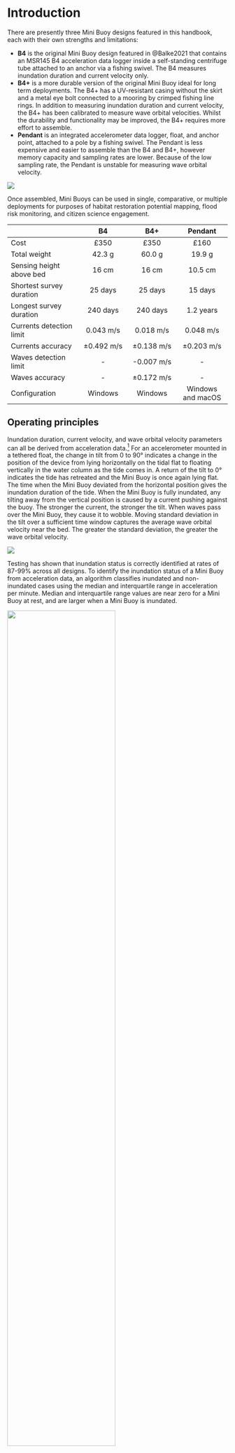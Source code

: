 # Introduction {#sec-intro}

There are presently three Mini Buoy designs featured in this handbook, each with their own strengths and limitations:

* **B4** is the original Mini Buoy design featured in @Balke2021 that contains an MSR145 B4 acceleration data logger inside a self-standing centrifuge tube attached to an anchor via a fishing swivel. The B4 measures inundation duration and current velocity only.   
* **B4+** is a more durable version of the original Mini Buoy ideal for long term deployments. The B4+ has a UV-resistant casing without the skirt and a metal eye bolt connected to a mooring by crimped fishing line rings. In addition to measuring inundation duration and current velocity, the B4+ has been calibrated to measure wave orbital velocities. Whilst the durability and functionality may be improved, the B4+ requires more effort to assemble.
* **Pendant** is an integrated accelerometer data logger, float, and anchor point, attached to a pole by a fishing swivel. The Pendant is less expensive and easier to assemble than the B4 and B4+, however memory capacity and sampling rates are lower. Because of the low sampling rate, the Pendant is unstable for measuring wave orbital velocity.

![](figs/MiniBuoysPhotos.png){fig-align='center'}

Once assembled, Mini Buoys can be used in single, comparative, or multiple deployments for purposes of habitat restoration potential mapping, flood risk monitoring, and citizen science engagement.


|                          | B4               | B4+              | Pendant           |
|:-------------------------|:----------------:|:----------------:|:-----------------:|
| Cost                     | £350             | £350             | £160              |
| Total weight             | 42.3 g           | 60.0 g           | 19.9 g            |
| Sensing height above bed | 16 cm            | 16 cm            | 10.5 cm           |
| Shortest survey duration | 25 days          | 25 days          | 15 days           |
| Longest survey duration  | 240 days         | 240 days         | 1.2 years         |
| Currents detection limit | 0.043 m/s        | 0.018 m/s        | 0.048 m/s         |
| Currents accuracy        | ±0.492 m/s       | ±0.138 m/s       | ±0.203 m/s        |
| Waves detection limit    | -                | -0.007 m/s       | -                 |
| Waves accuracy           | -                | ±0.172 m/s       | -                 |
| Configuration            | Windows          | Windows          | Windows and macOS |


## Operating principles

Inundation duration, current velocity, and wave orbital velocity parameters can all be derived from acceleration data.[^1] For an accelerometer mounted in a tethered float, the change in tilt from 0 to 90° indicates a change in the position of the device from lying horizontally on the tidal flat to floating vertically in the water column as the tide comes in. A return of the tilt to 0° indicates the tide has retreated and the Mini Buoy is once again lying flat. The time when the Mini Buoy deviated from the horizontal position gives the inundation duration of the tide. When the Mini Buoy is fully inundated, any tilting away from the vertical position is caused by a current pushing against the buoy. The stronger the current, the stronger the tilt. When waves pass over the Mini Buoy, they cause it to wobble. Moving standard deviation in the tilt over a sufficient time window captures the average wave orbital velocity near the bed. The greater the standard deviation, the greater the wave orbital velocity.

![](figs/MiniBuoyMotion.png){fig-align='center'}

Testing has shown that inundation status is correctly identified at rates of 87-99% across all designs. To identify the inundation status of a Mini Buoy from acceleration data, an algorithm classifies inundated and non-inundated cases using the median and interquartile range in acceleration per minute. Median and interquartile range values are near zero for a Mini Buoy at rest, and are larger when a Mini Buoy is inundated.

![](figs/PartitionPlot.png){fig-align='center' width=70%}

Partially inundated cases are then identified using an abrupt shift detection algorithm (Boulton, 2022) that searches for the continuous change in Mini Buoy tilt from 0 to ~90° at the start of the flood tide and ~90 to 0° at the end of the ebb tide, characteristic of partially inundated cases.

![](figs/InundationEvent.png){fig-align='center' width=70%}

To calibrate acceleration and velocity, Mini Buoys were deployed adjacent to state-of-the-art sensors that measure water velocity directly. Current velocities as low as 0.01 m/s and as high as 0.75 m/s can be detected with good accuracy (Figures A-C below). The B4+ is reasonable at measuring wave orbital velocities up to 0.3 m/s (Figure D below).

![](figs/Calibration.png){fig-align='center' width=70%}

[^1]: A comprehensive description of the Mini Buoy calibrations is given in @Ladd2024.
